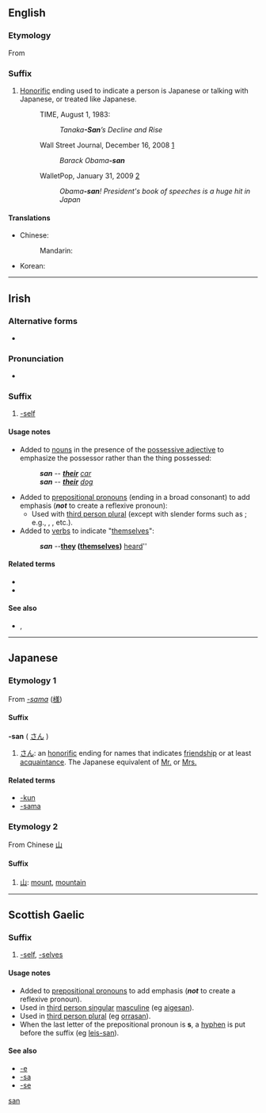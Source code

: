{{also|Appendix:Variations of "san"}}
==English==

===Etymology===
From {{etyl|ja|en}} {{term|さん||tr=san|lang=ja}}
{{rft}}
===Suffix===
{{infl|en|suffix|sort=san}}
# [[honorific|Honorific]] ending used to indicate a person is Japanese or talking with Japanese, or treated like Japanese.
#: TIME, August 1, 1983:
#:: ''Tanaka'''-San'''’s Decline and Rise''
#: Wall Street Journal, December 16, 2008 [http://online.wsj.com/article/SB122938932478509075.html]
#:: ''Barack Obama'''-san'''''
#: WalletPop, January 31, 2009 [http://www.walletpop.com/blog/2009/01/31/obama-san-presidents-book-of-speeches-is-a-huge-hit-in-japan/]
#:: ''Obama'''-san'''! President's book of speeches is a huge hit in Japan''

====Translations====
{{trans-top|Japanese honorific ending}}
* Chinese:
*: Mandarin: {{t-|cmn|桑|tr=sāng|sc=Hani}}
{{trans-mid}}
* Korean: {{t-|ko|상|tr=sang|sc=Hang}}
{{trans-bottom}}

----

==Irish==
===Alternative forms===
* {{l|ga|-sean}} {{i|slender form}}

===Pronunciation===
* {{IPA|[sˠən̪ˠ]|lang=ga}}

===Suffix===
{{infl|ga|suffix}}

# [[-self]] {{i|emphatic}}

====Usage notes====
* Added to [[noun|nouns]] in the presence of the [[possessive adjective]] to emphasize the possessor rather than the thing possessed:
*: ''{{l|ga|a}} {{l|ga|carr|gcarr}}'''san''''' -- '''''[[their]]''' [[car]]''
*: ''{{l|ga|a}} {{l|ga|madra|madra}}'''san''''' -- '''''[[their]]''' [[dog]]''
* Added to [[prepositional pronoun|prepositional pronouns]] (ending in a broad consonant) to add emphasis ('''''not''''' to create a reflexive pronoun):
** Used with [[third person plural]] (except with slender forms such as {{l|ga|dóibh}}; e.g., {{l|ga|acusan}}, {{l|ga|orthusan}}, etc.).
* Added to [[verb|verbs]] to indicate "[[themselves]]":
*: ''{{l|ga|clois|chualadar}}'''san''' -- '''''[[they]] ([[themselves]])''' [[hear|heard]]'' {{context|Munster Irish only|lang=ga}}

====Related terms====
* {{l|ga|-na}}
* {{l|ga|-sa}}

====See also====
* {{l|ga|iadsan}}, {{l|ga|siadsan}}

----

==Japanese==
===Etymology 1===
From ''[[-sama]]'' ([[様#Japanese|様]])
====Suffix====
'''-san''' ( [[さん]] )

# [[さん]]: an [[honorific]] ending for names that indicates [[friendship]] or at least [[acquaintance]]. The Japanese equivalent of [[Mr.]] or [[Mrs.]]

====Related terms====
* [[-kun]]
* [[-sama]]

===Etymology 2===
From Chinese [[山]]
====Suffix====
# [[山]]: [[mount]], [[mountain]]

[[Category:Japanese suffixes|san]]

----

==Scottish Gaelic==

===Suffix===
{{infl|gd|suffix}}

# [[-self]], [[-selves]] {{i|emphatic}}

====Usage notes====
* Added to [[prepositional pronoun]]s to add emphasis ('''''not''''' to create a reflexive pronoun).
* Used in [[third person singular]] [[masculine]] (eg [[aigesan]]).
* Used in [[third person plural]] (eg [[orrasan]]).
* When the last letter of the prepositional pronoun is '''s''', a [[hyphen]] is put before the suffix (eg [[leis-san]]).

====See also====
* [[-e#Scottish Gaelic|-e]]
* [[-sa#Scottish Gaelic|-sa]]
* [[-se#Scottish Gaelic|-se]]